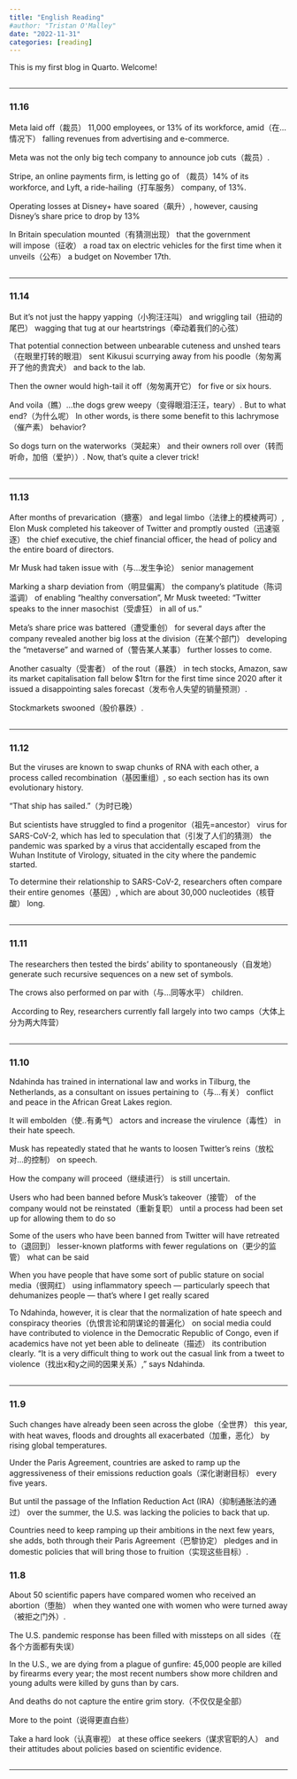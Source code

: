 ```yaml
---
title: "English Reading"
#author: "Tristan O'Malley"
date: "2022-11-31"
categories: [reading]
---
```


This is my first blog in Quarto. Welcome!

<hr style="height:1px; visibility:hidden;" />
<hr style="height:1px;border-width:0;color:rgb(50,50,50);background-color:rgb(50,50,50)">

### 11.16
Meta laid off（裁员） 11,000 employees, or 13% of its workforce, amid（在...情况下） falling revenues from advertising and e-commerce.

Meta was not the only big tech company to announce job cuts（裁员）.

Stripe, an online payments firm, is letting go of （裁员）14% of its workforce, and Lyft, a ride-hailing（打车服务） company, of 13%.

Operating losses at Disney+ have soared（飙升）, however, causing Disney’s share price to drop by 13%

In Britain speculation mounted（有猜测出现） that the government will impose（征收） a road tax on electric vehicles for the first time when it unveils（公布） a budget on November 17th.
<hr style="height:1px; visibility:hidden;" />
<hr style="height:1px;border-width:0;color:rgb(50,50,50);background-color:rgb(50,50,50)">

### 11.14

But it’s not just the happy yapping（小狗汪汪叫） and wriggling tail（扭动的尾巴） wagging that tug at our heartstrings（牵动着我们的心弦）

That potential connection between unbearable cuteness and unshed tears（在眼里打转的眼泪） sent Kikusui scurrying away from his poodle（匆匆离开了他的贵宾犬） and back to the lab.

Then the owner would high-tail it off（匆匆离开它） for five or six hours.

And voila（瞧）…the dogs grew weepy（变得眼泪汪汪，teary）. But to what end?（为什么呢） In other words, is there some benefit to this lachrymose（催产素） behavior?

So dogs turn on the waterworks（哭起来） and their owners roll over（转而听命，加倍（爱护））. Now, that’s quite a clever trick!
<hr style="height:1px; visibility:hidden;" />
<hr style="height:1px;border-width:0;color:rgb(50,50,50);background-color:rgb(50,50,50)">

### 11.13

After months of prevarication（搪塞） and legal limbo（法律上的模棱两可）, Elon Musk completed his takeover of Twitter and promptly ousted（迅速驱逐） the chief executive, the chief financial officer, the head of policy and the entire board of directors.

Mr Musk had taken issue with（与...发生争论） senior management

Marking a sharp deviation from（明显偏离） the company’s platitude（陈词滥调） of enabling “healthy conversation”, Mr Musk tweeted: “Twitter speaks to the inner masochist（受虐狂） in all of us.”

Meta’s share price was battered（遭受重创） for several days after the company revealed another big loss at the division（在某个部门） developing the “metaverse” and warned of（警告某人某事） further losses to come.

Another casualty（受害者） of the rout（暴跌） in tech stocks, Amazon, saw its market capitalisation fall below $1trn for the first time since 2020 after it issued a disappointing sales forecast（发布令人失望的销量预测）.

Stockmarkets swooned（股价暴跌）.
<hr style="height:1px; visibility:hidden;" />
<hr style="height:1px;border-width:0;color:rgb(50,50,50);background-color:rgb(50,50,50)">

### 11.12

But the viruses are known to swap chunks of RNA with each other, a process called recombination（基因重组）, so each section has its own evolutionary history.

“That ship has sailed.”（为时已晚）

But scientists have struggled to find a progenitor（祖先=ancestor） virus for SARS-CoV-2, which has led to speculation that（引发了人们的猜测） the pandemic was sparked by a virus that accidentally escaped from the Wuhan Institute of Virology, situated in the city where the pandemic started. 

To determine their relationship to SARS-CoV-2, researchers often compare their entire genomes（基因）, which are about 30,000 nucleotides（核苷酸） long.
<hr style="height:1px; visibility:hidden;" />
<hr style="height:1px;border-width:0;color:rgb(50,50,50);background-color:rgb(50,50,50)">

### 11.11

The researchers then tested the birds’ ability to spontaneously（自发地） generate such recursive sequences on a new set of symbols.

The crows also performed on par with（与...同等水平） children.

 According to Rey, researchers currently fall largely into two camps（大体上分为两大阵营）
<hr style="height:1px; visibility:hidden;" />
<hr style="height:1px;border-width:0;color:rgb(50,50,50);background-color:rgb(50,50,50)">

### 11.10

Ndahinda has trained in international law and works in Tilburg, the Netherlands, as a consultant on issues pertaining to（与...有关） conflict and peace in the African Great Lakes region.

It will embolden（使..有勇气） actors and increase the virulence（毒性） in their hate speech.

Musk has repeatedly stated that he wants to loosen Twitter’s reins（放松对...的控制） on speech.

How the company will proceed（继续进行） is still uncertain.

Users who had been banned before Musk’s takeover（接管） of the company would not be reinstated（重新复职） until a process had been set up for allowing them to do so

Some of the users who have been banned from Twitter will have retreated to（退回到） lesser-known platforms with fewer regulations on（更少的监管） what can be said

When you have people that have some sort of public stature on social media（很网红） using inflammatory speech — particularly speech that dehumanizes people — that’s where I get really scared

To Ndahinda, however, it is clear that the normalization of hate speech and conspiracy theories（仇恨言论和阴谋论的普遍化） on social media could have contributed to violence in the Democratic Republic of Congo, even if academics have not yet been able to delineate（描述） its contribution clearly. “It is a very difficult thing to work out the casual link from a tweet to violence（找出x和y之间的因果关系）,” says Ndahinda.
<hr style="height:1px; visibility:hidden;" />
<hr style="height:1px;border-width:0;color:rgb(50,50,50);background-color:rgb(50,50,50)">

### 11.9

Such changes have already been seen across the globe（全世界） this year, with heat waves, floods and droughts all exacerbated（加重，恶化） by rising global temperatures.

Under the Paris Agreement, countries are asked to ramp up the aggressiveness of their emissions reduction goals（深化谢谢目标） every five years.

But until the passage of the Inflation Reduction Act (IRA)（抑制通胀法的通过） over the summer, the U.S. was lacking the policies to back that up. 

Countries need to keep ramping up their ambitions in the next few years, she adds, both through their Paris Agreement（巴黎协定） pledges and in domestic policies that will bring those to fruition（实现这些目标）.

### 11.8

About 50 scientific papers have compared women who received an abortion（堕胎） when they wanted one with women who were turned away（被拒之门外）.

The U.S. pandemic response has been filled with missteps on all sides（在各个方面都有失误）

In the U.S., we are dying from a plague of gunfire: 45,000 people are killed by firearms every year; the most recent numbers show more children and young adults were killed by guns than by cars.

And deaths do not capture the entire grim story.（不仅仅是全部）

More to the point（说得更直白些）

Take a hard look（认真审视） at these office seekers（谋求官职的人） and their attitudes about policies based on scientific evidence.
<hr style="height:1px; visibility:hidden;" />
<hr style="height:1px;border-width:0;color:rgb(50,50,50);background-color:rgb(50,50,50)">